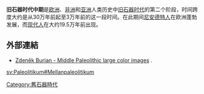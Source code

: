 {{Expand |time=2011-01-29T07:47:54+00:00 }}
{{史前时代}}
'''旧石器时代中期'''是[[欧洲|欧洲]]、[[非洲|非洲]]和[[亚洲|亚洲]]人类历史中[[旧石器时代|旧石器时代]]的第二个阶段，时间跨度大约是从30万年前起至3万年前的这一段时间。在此期间[[尼安德特人|尼安德特人]]在欧洲蓬勃发展，而[[现代人|现代人]]在大约19.5万年前出现。

== 外部連結 ==
* {{en}} [http://www.proistoria.org/middle-paleolithic-by-zdenek-burian.html Zdeněk Burian - Middle Paleolithic large color images] {{Wayback|url=http://www.proistoria.org/middle-paleolithic-by-zdenek-burian.html |date=20160303165417 }}.

{{三時代系統}}

{{Authority control}}
[[Category:舊石器時代|Category:舊石器時代]]

[[sv:Paleolitikum#Mellanpaleolitikum|sv:Paleolitikum#Mellanpaleolitikum]]